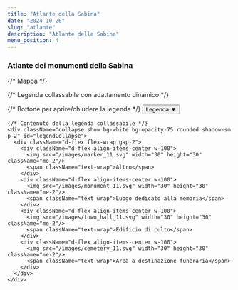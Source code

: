 ```yaml
---
title: "Atlante della Sabina"
date: "2024-10-26"
slug: "atlante"
description: "Atlante della Sabina"
menu_position: 4
---
```



### Atlante dei monumenti della Sabina

<div className="position-relative">
  {/* Mappa */}
  <MapLibre
    height="800px"
    baseLayers={["EsriStreets"]}
    sprite="https://openmaptiles.github.io/osm-bright-gl-style/sprite"
  >
    <VectorLayerLibre
      name="Monumenti"
      source={{
        dTable: "luogo_di_interesse",
        geoField: "coordinate",
        dQueryString: "filter[tipologia][_eq]=monumento&fields=id,tipo_monumento,nome_luogo,coordinate&limit=-1",
        transType: "geojson",
      }}
      checked={true}
      fitToContent={true}
      type="geojson"
      searchInFields={{
        "nome_luogo": "Toponimo",
        "tipo_monumento": {
          "label": "Tipo di monumento",
          "values": ["area a destinazione funeraria", "luogo dedicato alla memoria", "edificio di culto"],
        },
      }}
      style={{
        id: "luogo_di_interesse",
        type: "symbol",
        layout: {
          "icon-image": [
            "match",
            ["get", "tipo_monumento"],
            "area a destinazione funeraria", "cemetery_11",
            "luogo dedicato alla memoria", "monument_11",
            "edificio di culto", "town_hall_11",
            "marker_11" // Default (Altro)
          ],
          "icon-size": 2,
        },
      }}
      popupTemplate="<div>
        <h4>${nome_luogo}</h4>
        <p>${tipo_monumento}</p>
        <a href='/monumento/?tb=luogo_di_interesse&id=${item.id}'>Dettagli</a>
      </div>"
    />
  </MapLibre>

  {/* Legenda collassabile con adattamento dinamico */}
  <div className="position-absolute bottom-0 start-0 m-3" style={{ zIndex: 1000, minWidth: "220px", maxWidth: "280px" }}>
    {/* Bottone per aprire/chiudere la legenda */}
    <button
      className="btn w-100 text-white py-1"
      style={{ backgroundColor: "#990033" }} 
      type="button"
      data-bs-toggle="collapse"
      data-bs-target="#legendCollapse"
      aria-expanded="false"
      aria-controls="legendCollapse"
    >
      Legenda ▼
    </button>

    {/* Contenuto della legenda collassabile */}
    <div className="collapse show bg-white bg-opacity-75 rounded shadow-sm p-2" id="legendCollapse">
      <div className="d-flex flex-wrap gap-2">
        <div className="d-flex align-items-center w-100">
          <img src="/images/marker_11.svg" width="30" height="30" className="me-2"/>
          <span className="text-wrap">Altro</span>
        </div>
        <div className="d-flex align-items-center w-100">
          <img src="/images/monument_11.svg" width="30" height="30" className="me-2"/>
          <span className="text-wrap">Luogo dedicato alla memoria</span>
        </div>
        <div className="d-flex align-items-center w-100">
          <img src="/images/town_hall_11.svg" width="30" height="30" className="me-2"/>
          <span className="text-wrap">Edificio di culto</span>
        </div>
        <div className="d-flex align-items-center w-100">
          <img src="/images/cemetery_11.svg" width="30" height="30" className="me-2"/>
          <span className="text-wrap">Area a destinazione funeraria</span>
        </div>
      </div>
    </div>
  </div>
</div>
